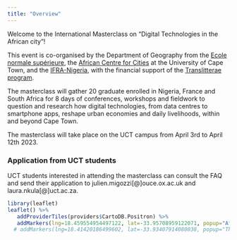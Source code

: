 ---
title: "Overview"
---

Welcome to the International Masterclass on "Digital Technologies in the African city"!

This event is co-organised by the Department of Geography from the [Ecole normale supérieure](https://www.ens.psl.eu/), the [African Centre for Cities](https://www.africancentreforcities.net/) at the University of Cape Town, and the [IFRA-Nigeria](https://www.ifra-nigeria.org/about-us/ifra-nigeria), with the financial support of the [Translitterae program](https://www.psl.eu/en/translitterae).

The masterclass will gather 20 graduate enrolled in Nigeria, France and South Africa for 8 days of conferences, workshops and fieldwork to question and research how digital technologies, from data centres to smartphone apps, reshape urban economies and daily livelihoods, within and beyond Cape Town.

The masterclass will take place on the UCT campus from April 3rd to April 12th 2023.

### Application from UCT students

UCT students interested in attending the masterclass can consult the FAQ and send their application to julien.migozzi[@]ouce.ox.ac.uk and laura.nkula\[\@\]uct.ac.za.

```{r, include=T, echo=FALSE}

library(leaflet)
leaflet() %>%
   addProviderTiles(providers$CartoDB.Positron) %>% 
   addMarkers(lng=18.459554954497122, lat=-33.95708959122071, popup="African Center for Cities, University of Cape Town") 
  # addMarkers(lng=18.41420186499602, lat=-33.93407914080038, popup="The Lenox Guesthouse")
```
